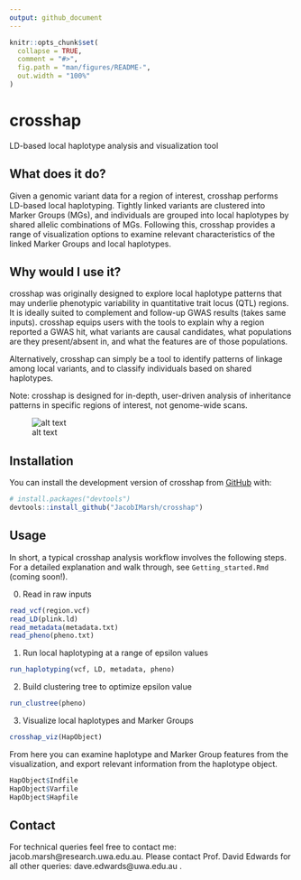 ```yaml
---
output: github_document
---
```


<!-- README.md is generated from README.Rmd. Please edit that file -->

```r
knitr::opts_chunk$set(
  collapse = TRUE,
  comment = "#>",
  fig.path = "man/figures/README-",
  out.width = "100%"
)
```

# crosshap

<!-- badges: start -->
<!-- badges: end -->

LD-based local haplotype analysis and visualization tool

## What does it do?

Given a genomic variant data for a region of interest, crosshap performs
LD-based local haplotyping. Tightly linked variants are clustered into 
Marker Groups (MGs), and individuals are grouped into local haplotypes by shared 
allelic combinations of MGs. Following this, crosshap provides a range of 
visualization options to examine relevant characteristics of the linked Marker 
Groups and local haplotypes.

## Why would I use it?

crosshap was originally designed to explore local haplotype patterns that
may underlie phenotypic variability in quantitative trait locus (QTL) regions.
It is ideally suited to complement and follow-up GWAS results (takes same 
inputs). crosshap equips users with the tools to explain why a region reported a 
GWAS hit, what variants are causal candidates, what populations are they 
present/absent in, and what the features are of those populations.

Alternatively, crosshap can simply be a tool to identify patterns of linkage
among local variants, and to classify individuals based on shared haplotypes.

Note: crosshap is designed for in-depth, user-driven analysis of inheritance 
patterns in specific regions of interest, not genome-wide scans.

![alt text](https://github.com/JacobIMarsh/crosshap/blob/main/images/crosshap_jpg.jpg?raw=true)

## Installation

You can install the development version of crosshap from [GitHub](https://github.com/) with:

``` r
# install.packages("devtools")
devtools::install_github("JacobIMarsh/crosshap")
```

## Usage

In short, a typical crosshap analysis workflow involves the following steps.
For a detailed explanation and walk through, see `Getting_started.Rmd` (coming
soon!).

  0. Read in raw inputs
``` r
read_vcf(region.vcf)
read_LD(plink.ld)
read_metadata(metadata.txt)
read_pheno(pheno.txt)
```
  1. Run local haplotyping at a range of epsilon values
``` r
run_haplotyping(vcf, LD, metadata, pheno)
```  
  2. Build clustering tree to optimize epsilon value
``` r
run_clustree(pheno)
```  
  3. Visualize local haplotypes and Marker Groups
``` r
crosshap_viz(HapObject)
```  
  
From here you can examine haplotype and Marker Group features from the 
visualization, and export relevant information from the haplotype object.

``` r
HapObject$Indfile
HapObject$Varfile
HapObject$Hapfile
```  

## Contact

For technical queries feel free to contact me: jacob.marsh@research.uwa.edu.au.
Please contact Prof. David Edwards for all other 
queries: dave.edwards@uwa.edu.au .
